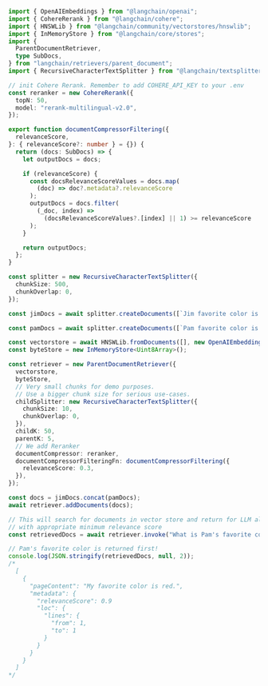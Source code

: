 ```typescript
import { OpenAIEmbeddings } from "@langchain/openai";
import { CohereRerank } from "@langchain/cohere";
import { HNSWLib } from "@langchain/community/vectorstores/hnswlib";
import { InMemoryStore } from "@langchain/core/stores";
import {
  ParentDocumentRetriever,
  type SubDocs,
} from "langchain/retrievers/parent_document";
import { RecursiveCharacterTextSplitter } from "@langchain/textsplitters";

// init Cohere Rerank. Remember to add COHERE_API_KEY to your .env
const reranker = new CohereRerank({
  topN: 50,
  model: "rerank-multilingual-v2.0",
});

export function documentCompressorFiltering({
  relevanceScore,
}: { relevanceScore?: number } = {}) {
  return (docs: SubDocs) => {
    let outputDocs = docs;

    if (relevanceScore) {
      const docsRelevanceScoreValues = docs.map(
        (doc) => doc?.metadata?.relevanceScore
      );
      outputDocs = docs.filter(
        (_doc, index) =>
          (docsRelevanceScoreValues?.[index] || 1) >= relevanceScore
      );
    }

    return outputDocs;
  };
}

const splitter = new RecursiveCharacterTextSplitter({
  chunkSize: 500,
  chunkOverlap: 0,
});

const jimDocs = await splitter.createDocuments([`Jim favorite color is blue.`]);

const pamDocs = await splitter.createDocuments([`Pam favorite color is red.`]);

const vectorstore = await HNSWLib.fromDocuments([], new OpenAIEmbeddings());
const byteStore = new InMemoryStore<Uint8Array>();

const retriever = new ParentDocumentRetriever({
  vectorstore,
  byteStore,
  // Very small chunks for demo purposes.
  // Use a bigger chunk size for serious use-cases.
  childSplitter: new RecursiveCharacterTextSplitter({
    chunkSize: 10,
    chunkOverlap: 0,
  }),
  childK: 50,
  parentK: 5,
  // We add Reranker
  documentCompressor: reranker,
  documentCompressorFilteringFn: documentCompressorFiltering({
    relevanceScore: 0.3,
  }),
});

const docs = jimDocs.concat(pamDocs);
await retriever.addDocuments(docs);

// This will search for documents in vector store and return for LLM already reranked and sorted document
// with appropriate minimum relevance score
const retrievedDocs = await retriever.invoke("What is Pam's favorite color?");

// Pam's favorite color is returned first!
console.log(JSON.stringify(retrievedDocs, null, 2));
/*
  [
    {
      "pageContent": "My favorite color is red.",
      "metadata": {
        "relevanceScore": 0.9
        "loc": {
          "lines": {
            "from": 1,
            "to": 1
          }
        }
      }
    }
  ]
*/
```
